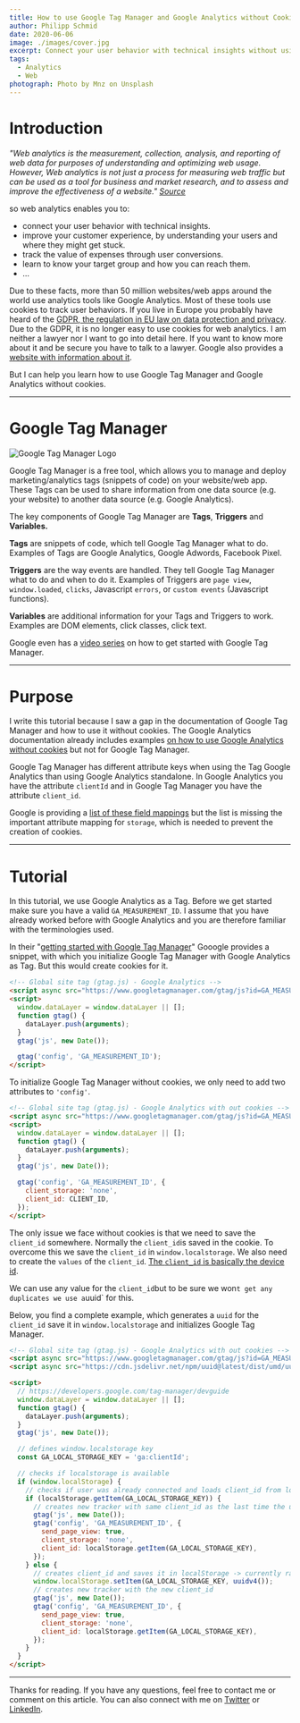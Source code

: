 ```yaml
---
title: How to use Google Tag Manager and Google Analytics without Cookies
author: Philipp Schmid
date: 2020-06-06
image: ./images/cover.jpg
excerpt: Connect your user behavior with technical insights without using cookies to improve your customer experience
tags:
  - Analytics
  - Web
photograph: Photo by Mnz on Unsplash
---
```


# Introduction

_"Web analytics is the measurement, collection, analysis, and reporting of web data for purposes of understanding and
optimizing web usage. However, Web analytics is not just a process for measuring web traffic but can be used as a tool
for business and market research, and to assess and improve the effectiveness of a website."
[Source](https://en.wikipedia.org/wiki/Web_analytics)_

so web analytics enables you to:

- connect your user behavior with technical insights.
- improve your customer experience, by understanding your users and where they might get stuck.
- track the value of expenses through user conversions.
- learn to know your target group and how you can reach them.
- ...

Due to these facts, more than 50 million websites/web apps around the world use analytics tools like Google Analytics.
Most of these tools use cookies to track user behaviors. If you live in Europe you probably have heard of the
[GDPR, the regulation in EU law on data protection and privacy](https://en.wikipedia.org/wiki/General_Data_Protection_Regulation).
Due to the GDPR, it is no longer easy to use cookies for web analytics. I am neither a lawyer nor I want to go into
detail here. If you want to know more about it and be secure you have to talk to a lawyer. Google also provides a
[website with information about it](https://privacy.google.com/businesses/compliance/).

But I can help you learn how to use Google Tag Manager and Google Analytics without cookies.

---

# Google Tag Manager

![Google Tag Manager Logo](./images/GTM.png)

Google Tag Manager is a free tool, which allows you to manage and deploy marketing/analytics tags (snippets of code) on
your website/web app. These Tags can be used to share information from one data source (e.g. your website) to another
data source (e.g. Google Analytics).

The key components of Google Tag Manager are **Tags**, **Triggers** and **Variables.**

**Tags** are snippets of code, which tell Google Tag Manager what to do. Examples of Tags are Google Analytics, Google
Adwords, Facebook Pixel.

**Triggers** are the way events are handled. They tell Google Tag Manager what to do and when to do it. Examples of
Triggers are `page view`, `window.loaded`, `clicks`, Javascript `errors`, or `custom events` (Javascript functions).

**Variables** are additional information for your Tags and Triggers to work. Examples are DOM elements, click classes,
click text.

Google even has a [video series](https://www.youtube.com/watch?v=9A-i7EWXzjs) on how to get started with Google Tag
Manager.

---

# Purpose

I write this tutorial because I saw a gap in the documentation of Google Tag Manager and how to use it without cookies.
The Google Analytics documentation already includes examples
[on how to use Google Analytics without cookies](https://developers.google.com/analytics/devguides/collection/analyticsjs/cookies-user-id#using_localstorage_to_store_the_client_id)
but not for Google Tag Manager.

Google Tag Manager has different attribute keys when using the Tag Google Analytics than using Google Analytics
standalone. In Google Analytics you have the attribute `clientId` and in Google Tag Manager you have the attribute
`client_id`.

Google is providing a
[list of these field mappings](https://developers.google.com/analytics/devguides/collection/gtagjs/migration) but the
list is missing the important attribute mapping for `storage`, which is needed to prevent the creation of cookies.

---

# Tutorial

In this tutorial, we use Google Analytics as a Tag. Before we get started make sure you have a valid
`GA_MEASUREMENT_ID`. I assume that you have already worked before with Google Analytics and you are therefore familiar
with the terminologies used.

In their
"[getting started with Google Tag Manager](https://developers.google.com/analytics/devguides/collection/gtagjs)" Gooogle
provides a snippet, with which you initialize Google Tag Manager with Google Analytics as Tag. But this would create
cookies for it.

```html
<!-- Global site tag (gtag.js) - Google Analytics -->
<script async src="https://www.googletagmanager.com/gtag/js?id=GA_MEASUREMENT_ID"></script>
<script>
  window.dataLayer = window.dataLayer || [];
  function gtag() {
    dataLayer.push(arguments);
  }
  gtag('js', new Date());

  gtag('config', 'GA_MEASUREMENT_ID');
</script>
```

To initialize Google Tag Manager without cookies, we only need to add two attributes to `'config'`.

```html
<!-- Global site tag (gtag.js) - Google Analytics with out cookies -->
<script async src="https://www.googletagmanager.com/gtag/js?id=GA_MEASUREMENT_ID"></script>
<script>
  window.dataLayer = window.dataLayer || [];
  function gtag() {
    dataLayer.push(arguments);
  }
  gtag('js', new Date());

  gtag('config', 'GA_MEASUREMENT_ID', {
    client_storage: 'none',
    client_id: CLIENT_ID,
  });
</script>
```

The only issue we face without cookies is that we need to save the `client_id` somewhere. Normally the `client_id`is
saved in the cookie. To overcome this we save the `client_id` in `window.localstorage`. We also need to create the
`values` of the `client_id`.
[The `client_id` is basically the device id](https://support.google.com/analytics/answer/6205850?hl=en).

We can use any value for the `client_id`but to be sure we won`t get any duplicates we use a`uuid` for this.

Below, you find a complete example, which generates a `uuid` for the `client_id` save it in `window.localstorage` and
initializes Google Tag Manager.

```html
<!-- Global site tag (gtag.js) - Google Analytics with out cookies -->
<script async src="https://www.googletagmanager.com/gtag/js?id=GA_MEASUREMENT_ID"></script>
<script async src="https://cdn.jsdelivr.net/npm/uuid@latest/dist/umd/uuidv4.min.js"></script>

<script>
  // https://developers.google.com/tag-manager/devguide
  window.dataLayer = window.dataLayer || [];
  function gtag() {
    dataLayer.push(arguments);
  }
  gtag('js', new Date());

  // defines window.localstorage key
  const GA_LOCAL_STORAGE_KEY = 'ga:clientId';

  // checks if localstorage is available
  if (window.localStorage) {
    // checks if user was already connected and loads client_id from localstorage
    if (localStorage.getItem(GA_LOCAL_STORAGE_KEY)) {
      // creates new tracker with same client_id as the last time the user visited
      gtag('js', new Date());
      gtag('config', 'GA_MEASUREMENT_ID', {
        send_page_view: true,
        client_storage: 'none',
        client_id: localStorage.getItem(GA_LOCAL_STORAGE_KEY),
      });
    } else {
      // creates client_id and saves it in localStorage -> currently random number better would be a uuid
      window.localStorage.setItem(GA_LOCAL_STORAGE_KEY, uuidv4());
      // creates new tracker with the new client_id
      gtag('js', new Date());
      gtag('config', 'GA_MEASUREMENT_ID', {
        send_page_view: true,
        client_storage: 'none',
        client_id: localStorage.getItem(GA_LOCAL_STORAGE_KEY),
      });
    }
  }
</script>
```

---

Thanks for reading. If you have any questions, feel free to contact me or comment on this article. You can also connect
with me on [Twitter](https://twitter.com/_philschmid) or
[LinkedIn](https://www.linkedin.com/in/philipp-schmid-a6a2bb196/).
